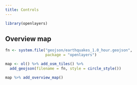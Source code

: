 ```yaml
---
title: Controls
---
```

```r
library(openlayers)
```

## Overview map

```r
fn <- system.file("geojson/earthquakes_1.0_hour.geojson",
                  package = "openlayers")

map <- ol() %>% add_osm_tiles() %>%
  add_geojson(filename = fn, style = circle_style())

map %>% add_overview_map()
```
